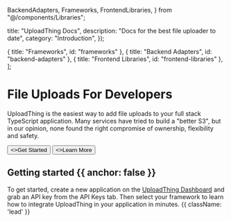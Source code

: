   BackendAdapters,
  Frameworks,
  FrontendLibraries,
} from "@/components/Libraries";

  title: "UploadThing Docs",
  description: "Docs for the best file uploader to date",
  category: "Introduction",
});

  { title: "Frameworks", id: "frameworks" },
  { title: "Backend Adapters", id: "backend-adapters" },
  { title: "Frontend Libraries", id: "frontend-libraries" },
];

<HeroPattern />

# File Uploads For Developers

UploadThing is the easiest way to add file uploads to your full stack TypeScript
application. Many services have tried to build a "better S3", but in our
opinion, none found the right compromise of ownership, flexibility and safety.

<div className="not-prose mb-16 mt-6 flex gap-3">
  <Button href="https://uploadthing.com/dashboard" arrow="right">
    <>Get Started</>
  </Button>
  <Button href="/" variant="outline">
    <>Learn More</>
  </Button>
</div>

## Getting started {{ anchor: false }}

To get started, create a new application on the
[UploadThing Dashboard](https://uploadthing.com/dashboard/new) and grab an API
key from the API Keys tab. Then select your framework to learn how to integrate
UploadThing in your application in minutes. {{ className: 'lead' }}

<Frameworks />
<BackendAdapters />
<FrontendLibraries />
